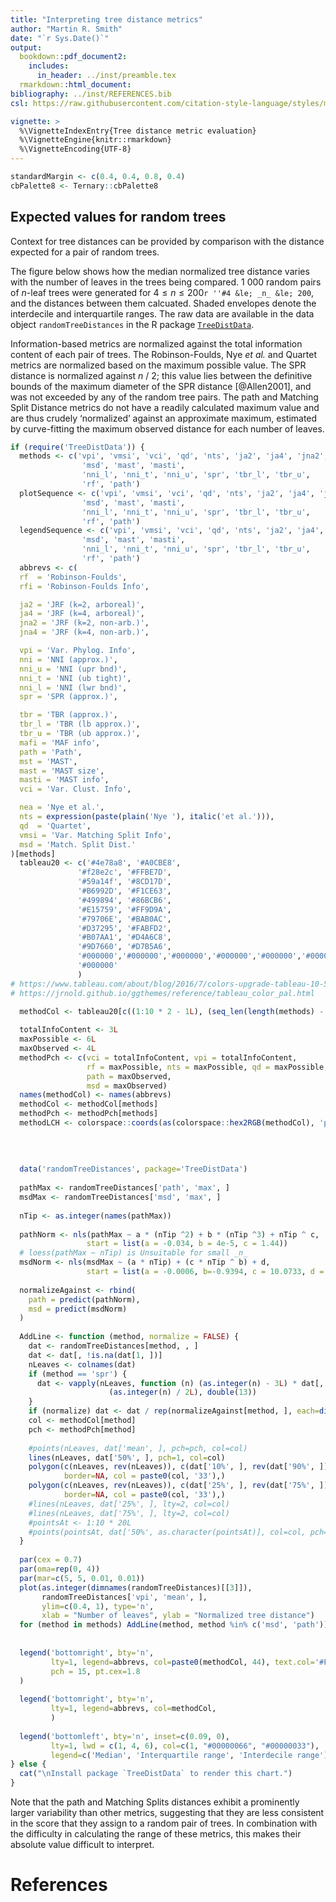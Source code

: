 ```yaml
---
title: "Interpreting tree distance metrics"
author: "Martin R. Smith"
date: "`r Sys.Date()`"
output: 
  bookdown::pdf_document2:
    includes:
      in_header: ../inst/preamble.tex
  rmarkdown::html_document:
bibliography: ../inst/REFERENCES.bib
csl: https://raw.githubusercontent.com/citation-style-language/styles/master/apa-old-doi-prefix.csl

vignette: >
  %\VignetteIndexEntry{Tree distance metric evaluation}
  %\VignetteEngine{knitr::rmarkdown}
  %\VignetteEncoding{UTF-8}
---
```


```r
standardMargin <- c(0.4, 0.4, 0.8, 0.4)
cbPalette8 <- Ternary::cbPalette8
```

## Expected values for random trees

Context for tree distances can be provided by comparison with the
distance expected for a pair of random trees. 

The figure below shows how the median normalized tree distance varies with the 
number of leaves in the trees being compared.
1&nbsp;000 random pairs of _n_-leaf trees were generated for
$4 \leq n \leq 200$`r ''#4 &le; _n_ &le; 200`,
and the distances between them calcuated.
Shaded envelopes denote the interdecile and interquartile ranges.
The raw data are available in the data object 
`randomTreeDistances` in the R package
[`TreeDistData`](https://github.com/ms609/TreeDistData).

Information-based metrics are normalized against the total 
information content of each pair of trees. 
The Robinson-Foulds, Nye _et al._ and Quartet metrics 
are normalized based on the maximum possible value. 
The SPR distance is normalized against _n_ / 2; this value lies between the 
definitive bounds of the maximum diameter of the SPR distance [@Allen2001],
and was not exceeded by any of the random tree pairs.
The path and Matching Split Distance metrics do not have a readily calculated
maximum value and are thus crudely 'normalized' against an approximate maximum, 
estimated by curve-fitting the maximum observed distance for each number of
leaves.

```R
if (require('TreeDistData')) {
  methods <- c('vpi', 'vmsi', 'vci', 'qd', 'nts', 'ja2', 'ja4', 'jna2', 'jna4',
                'msd', 'mast', 'masti',
                'nni_l', 'nni_t', 'nni_u', 'spr', 'tbr_l', 'tbr_u',
                'rf', 'path')
  plotSequence <- c('vpi', 'vmsi', 'vci', 'qd', 'nts', 'ja2', 'ja4', 'jna2', 'jna4',
                'msd', 'mast', 'masti',
                'nni_l', 'nni_t', 'nni_u', 'spr', 'tbr_l', 'tbr_u',
                'rf', 'path')
  legendSequence <- c('vpi', 'vmsi', 'vci', 'qd', 'nts', 'ja2', 'ja4', 'jna2', 'jna4',
                'msd', 'mast', 'masti',
                'nni_l', 'nni_t', 'nni_u', 'spr', 'tbr_l', 'tbr_u',
                'rf', 'path')
  abbrevs <- c(
  rf  = 'Robinson-Foulds',
  rfi = 'Robinson-Foulds Info',

  ja2 = 'JRF (k=2, arboreal)',
  ja4 = 'JRF (k=4, arboreal)',
  jna2 = 'JRF (k=2, non-arb.)',
  jna4 = 'JRF (k=4, non-arb.)',

  vpi = 'Var. Phylog. Info',
  nni = 'NNI (approx.)',
  nni_u = 'NNI (upr bnd)',
  nni_t = 'NNI (ub tight)',
  nni_l = 'NNI (lwr bnd)',
  spr = 'SPR (approx.)',

  tbr = 'TBR (approx.)',
  tbr_l = 'TBR (lb approx.)',
  tbr_u = 'TBR (ub approx.)',
  mafi = 'MAF info',
  path = 'Path',
  mst = 'MAST',
  mast = 'MAST size',
  masti = 'MAST info',
  vci = 'Var. Clust. Info',

  nea = 'Nye et al.',
  nts = expression(paste(plain('Nye '), italic('et al.'))),
  qd  = 'Quartet',
  vmsi = 'Var. Matching Split Info',
  msd = 'Match. Split Dist.'
)[methods]
  tableau20 <- c('#4e78a8', '#A0CBE8',
               '#f28e2c', '#FFBE7D',
               '#59a14f', '#8CD17D',
               '#B6992D', '#F1CE63',
               '#499894', '#86BCB6',
               '#E15759', '#FF9D9A',
               '#79706E', '#BAB0AC',
               '#D37295', '#FABFD2',
               '#B07AA1', '#D4A6C8',
               '#9D7660', '#D7B5A6',
               '#000000','#000000','#000000','#000000','#000000','#000000','#000000',
               '#000000'
               )
# https://www.tableau.com/about/blog/2016/7/colors-upgrade-tableau-10-56782
# https://jrnold.github.io/ggthemes/reference/tableau_color_pal.html

  methodCol <- tableau20[c((1:10 * 2 - 1L), (seq_len(length(methods) - 10L) * 2))]
  
  totalInfoContent <- 3L
  maxPossible <- 6L
  maxObserved <- 4L
  methodPch <- c(vci = totalInfoContent, vpi = totalInfoContent, 
                 rf = maxPossible, nts = maxPossible, qd = maxPossible,
                 path = maxObserved, 
                 msd = maxObserved)
  names(methodCol) <- names(abbrevs)
  methodCol <- methodCol[methods]
  methodPch <- methodPch[methods]
  methodLCH <- colorspace::coords(as(colorspace::hex2RGB(methodCol), 'polarLUV'))
  
  
  
  
  data('randomTreeDistances', package='TreeDistData')
  
  pathMax <- randomTreeDistances['path', 'max', ]
  msdMax <- randomTreeDistances['msd', 'max', ]
  
  nTip <- as.integer(names(pathMax))
  
  pathNorm <- nls(pathMax ~ a * (nTip ^2) + b * (nTip ^3) + nTip ^ c,
                 start = list(a = -0.034, b = 4e-5, c = 1.44))
  # loess(pathMax ~ nTip) is Unsuitable for small _n_
  msdNorm <- nls(msdMax ~ (a * nTip) + (c * nTip ^ b) + d,
                 start = list(a = -0.0006, b=-0.9394, c = 10.0733, d = 0.2877))
  
  normalizeAgainst <- rbind(
    path = predict(pathNorm),
    msd = predict(msdNorm)
  )
  
  AddLine <- function (method, normalize = FALSE) {
    dat <- randomTreeDistances[method, , ]
    dat <- dat[, !is.na(dat[1, ])]
    nLeaves <- colnames(dat)
    if (method == 'spr') {
      dat <- vapply(nLeaves, function (n) (as.integer(n) - 3L) * dat[, n] /
                      (as.integer(n) / 2L), double(13))
    }
    if (normalize) dat <- dat / rep(normalizeAgainst[method, ], each=dim(dat)[1L])
    col <- methodCol[method]
    pch <- methodPch[method]
  
    #points(nLeaves, dat['mean', ], pch=pch, col=col)
    lines(nLeaves, dat['50%', ], pch=1, col=col)
    polygon(c(nLeaves, rev(nLeaves)), c(dat['10%', ], rev(dat['90%', ])),
            border=NA, col = paste0(col, '33'),)
    polygon(c(nLeaves, rev(nLeaves)), c(dat['25%', ], rev(dat['75%', ])),
            border=NA, col = paste0(col, '33'),)
    #lines(nLeaves, dat['25%', ], lty=2, col=col)
    #lines(nLeaves, dat['75%', ], lty=2, col=col)
    #pointsAt <- 1:10 * 20L
    #points(pointsAt, dat['50%', as.character(pointsAt)], col=col, pch=pch)
  }
  
  par(cex = 0.7)
  par(oma=rep(0, 4))
  par(mar=c(5, 5, 0.01, 0.01))
  plot(as.integer(dimnames(randomTreeDistances)[[3]]),
       randomTreeDistances['vpi', 'mean', ],
       ylim=c(0.4, 1), type='n',
       xlab = "Number of leaves", ylab = "Normalized tree distance")
  for (method in methods) AddLine(method, method %in% c('msd', 'path'))
  
  
  legend('bottomright', bty='n',
         lty=1, legend=abbrevs, col=paste0(methodCol, 44), text.col='#FFFFFFFF',
         pch = 15, pt.cex=1.8
  )
  
  legend('bottomright', bty='n',
         lty=1, legend=abbrevs, col=methodCol,
         )
  
  legend('bottomleft', bty='n', inset=c(0.09, 0),
         lty=1, lwd = c(1, 4, 6), col=c(1, "#00000066", "#00000033"),
         legend=c('Median', 'Interquartile range', 'Interdecile range'))
} else {
  cat("\nInstall package `TreeDistData` to render this chart.")
}
```

Note that the path and Matching Splits distances exhibit a prominently larger 
variability than other metrics, suggesting that they are less consistent in the
score that they assign to a random pair of trees.  In combination with the 
difficulty in calculating the range of these metrics, this makes their 
absolute value difficult to interpret.

# References
